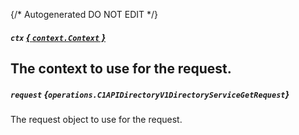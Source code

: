 {/* Autogenerated DO NOT EDIT  */}

##### `ctx` [*{ `context.Context` }*](https://pkg.go.dev/context#Context)
The context to use for the request.
---
##### `request` *{`operations.C1APIDirectoryV1DirectoryServiceGetRequest`}*
The request object to use for the request.

<Collapsible openLabel={Labels.showProperties} closeLabel={Labels.hideProperties}>
  <C1APIDirectoryV1DirectoryServiceGetRequest />
</Collapsible>


